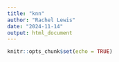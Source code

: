 ```yaml
---
title: "knn"
author: "Rachel Lewis"
date: "2024-11-14"
output: html_document
---
```


```r
knitr::opts_chunk$set(echo = TRUE)
```
